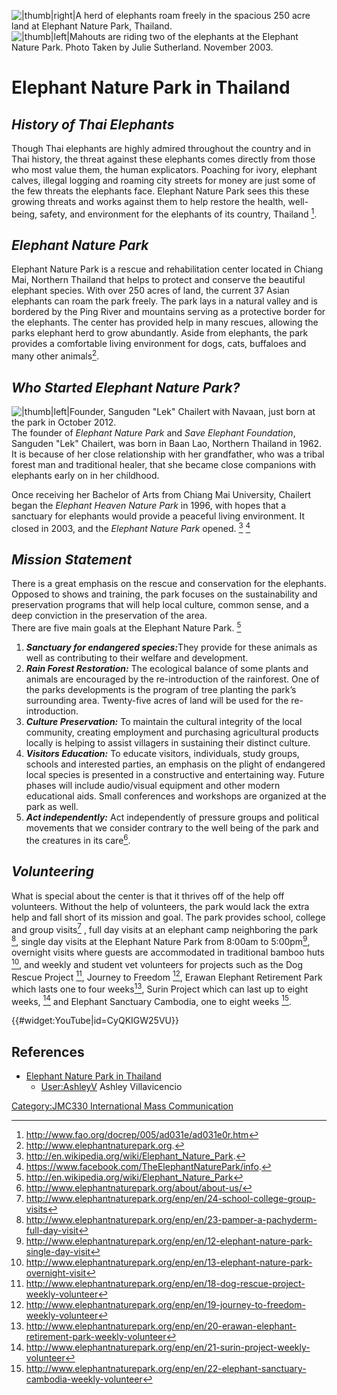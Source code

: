 {{JMC330inprogress|May 15, 2014}}
[[File:elephantherd.jpg||thumb|right|A herd of elephants roam freely in the spacious 250 acre land at Elephant Nature Park, Thailand.]] [[File:elephants.jpg||thumb|left|Mahouts are riding two of the elephants at the Elephant Nature Park. Photo Taken by Julie Sutherland. November 2003.]] 
=Elephant Nature Park in Thailand=
=='''''History of Thai Elephants'''''==
Though Thai elephants are highly admired throughout the country and in Thai history, the threat against these elephants comes directly from those who most value them, the human explicators. Poaching for ivory, elephant calves, illegal logging and roaming city streets for money are just some of the few threats the elephants face. Elephant Nature Park sees this these growing threats and works against them to help restore the health, well-being, safety, and environment for the elephants of its country, Thailand <ref>http://www.fao.org/docrep/005/ad031e/ad031e0r.htm</ref>.

=='''''Elephant Nature Park'''''==
Elephant Nature Park is a rescue and rehabilitation center located in Chiang Mai, Northern Thailand that helps to protect and conserve the beautiful elephant species. With over 250 acres of land, the current 37 Asian elephants can roam the park freely. The park lays in a natural valley and is bordered by the Ping River and mountains serving as a protective border for the elephants. The center has provided help in many rescues, allowing the parks elephant herd to grow abundantly. Aside from elephants, the park provides a comfortable living environment for dogs, cats, buffaloes and many other animals<ref>http://www.elephantnaturepark.org.</ref>.

=='''''Who Started Elephant Nature Park?'''''==
[[File:founder.jpg||thumb|left|Founder, Sanguden "Lek" Chailert with Navaan, just born at the park in October 2012.]] 
The founder of ''Elephant Nature Park'' and ''Save Elephant Foundation'', Sanguden "Lek" Chailert, was born in Baan Lao, Northern Thailand in 1962. It is because of her close relationship with her grandfather, who was a tribal forest man and traditional healer, that she became close companions with elephants early on in her childhood.

Once receiving her Bachelor of Arts from Chiang Mai University, Chailert began the ''Elephant Heaven Nature Park'' in 1996, with hopes that a sanctuary for elephants would provide a peaceful living environment. It closed in 2003, and the ''Elephant Nature Park'' opened.
<ref>http://en.wikipedia.org/wiki/Elephant_Nature_Park.</ref> <ref>https://www.facebook.com/TheElephantNaturePark/info.</ref>

=='''''Mission Statement'''''==
There is a great emphasis on the rescue and conservation for the elephants. Opposed to shows and training, the park focuses on the sustainability and preservation programs that will help local culture, common sense, and a deep conviction in the preservation of the area. 
<br>There are five main goals at the Elephant Nature Park. <ref>http://en.wikipedia.org/wiki/Elephant_Nature_Park</ref>
# ''''' Sanctuary for endangered species: '''''They provide for these animals as well as contributing to their welfare and development.
# '''''Rain Forest Restoration: ''''' The ecological balance of some plants and animals are encouraged by the re-introduction of the rainforest. One of the parks developments is the program of tree planting the park’s surrounding area. Twenty-five acres of land will be used for the re-introduction.
# '''''Culture Preservation: ''''' To maintain the cultural integrity of the local community, creating employment and purchasing agricultural products locally is helping to assist villagers in sustaining their distinct culture.
# '''''Visitors Education:''''' To educate visitors, individuals, study groups, schools and interested parties, an emphasis on the plight of endangered local species is presented in a constructive and entertaining way. Future phases will include audio/visual equipment and other modern educational aids. Small conferences and workshops are organized at the park as well.
# '''''Act independently:''''' Act independently of pressure groups and political movements that we consider contrary to the well being of the park and the creatures in its care<ref>http://www.elephantnaturepark.org/about/about-us/</ref>.

=='''''Volunteering'''''==
What is special about the center is that it thrives off of the help off volunteers. Without the help of volunteers, the park would lack the extra help and fall short of its mission and goal. The park provides school, college and group visits<ref>http://www.elephantnaturepark.org/enp/en/24-school-college-group-visits</ref> , full day visits at an elephant camp neighboring the park <ref>http://www.elephantnaturepark.org/enp/en/23-pamper-a-pachyderm-full-day-visit</ref>, single day visits at the Elephant Nature Park from 8:00am to 5:00pm<ref>http://www.elephantnaturepark.org/enp/en/12-elephant-nature-park-single-day-visit</ref>, overnight visits where guests are accommodated in traditional bamboo huts <ref>http://www.elephantnaturepark.org/enp/en/13-elephant-nature-park-overnight-visit</ref>, and weekly and student vet volunteers for projects such as the Dog Rescue Project <ref>http://www.elephantnaturepark.org/enp/en/18-dog-rescue-project-weekly-volunteer</ref>, Journey to Freedom <ref>http://www.elephantnaturepark.org/enp/en/19-journey-to-freedom-weekly-volunteer</ref>, Erawan Elephant Retirement Park which lasts one to four weeks<ref>http://www.elephantnaturepark.org/enp/en/20-erawan-elephant-retirement-park-weekly-volunteer</ref>, Surin Project which can last up to eight weeks, <ref>http://www.elephantnaturepark.org/enp/en/21-surin-project-weekly-volunteer</ref> and Elephant Sanctuary Cambodia, one to eight weeks <ref>http://www.elephantnaturepark.org/enp/en/22-elephant-sanctuary-cambodia-weekly-volunteer</ref>.

{{#widget:YouTube|id=CyQKIGW25VU}}
== References ==
{{reflist}}

*[[Elephant Nature Park in Thailand]]
**[[User:AshleyV]] Ashley Villavicencio
[[Category:JMC330 International Mass Communication]]
